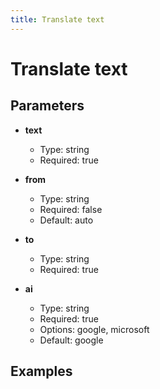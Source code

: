 ```yaml
---
title: Translate text
---
```


# Translate text

## Parameters


- **text**
  - Type: string
  - Required: true

- **from**
  - Type: string
  - Required: false
  - Default: auto

- **to**
  - Type: string
  - Required: true

- **ai**
  - Type: string
  - Required: true
  - Options: google, microsoft
  - Default: google

## Examples


